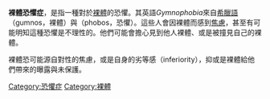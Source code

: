 '''裸體恐懼症'''，是指一種對於[[裸體|裸體]]的恐懼。其英語''Gymnophobia''來自[[希臘語|希臘語]]{{lang|grc|γυμνός}}（gumnos，裸體）與{{lang|grc|φόβος}}（phobos，恐懼）。這些人會因裸體而感到[[焦慮|焦慮]]，甚至有可能明知這種恐懼是不理性的。他們可能會擔心見到他人裸體、或是被撞見自己的裸體。

裸體恐可能源自對性的焦慮，或是自身的劣等感（inferiority），抑或是裸體給他們帶來的曝露與未保護。
{{Sociology-stub}}
{{裸体}}
[[Category:恐懼症|Category:恐懼症]]
[[Category:裸體|Category:裸體]]